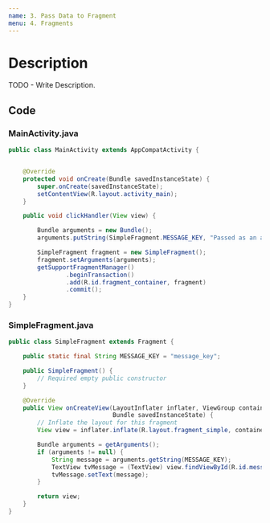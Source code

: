 ```yaml
---
name: 3. Pass Data to Fragment
menu: 4. Fragments
---
```


# Description

TODO - Write Description.

## Code

### MainActivity.java

```java
public class MainActivity extends AppCompatActivity {


    @Override
    protected void onCreate(Bundle savedInstanceState) {
        super.onCreate(savedInstanceState);
        setContentView(R.layout.activity_main);
    }

    public void clickHandler(View view) {

        Bundle arguments = new Bundle();
        arguments.putString(SimpleFragment.MESSAGE_KEY, "Passed as an argument");

        SimpleFragment fragment = new SimpleFragment();
        fragment.setArguments(arguments);
        getSupportFragmentManager()
                .beginTransaction()
                .add(R.id.fragment_container, fragment)
                .commit();
    }
}
```

### SimpleFragment.java

```java
public class SimpleFragment extends Fragment {

    public static final String MESSAGE_KEY = "message_key";

    public SimpleFragment() {
        // Required empty public constructor
    }

    @Override
    public View onCreateView(LayoutInflater inflater, ViewGroup container,
                             Bundle savedInstanceState) {
        // Inflate the layout for this fragment
        View view = inflater.inflate(R.layout.fragment_simple, container, false);

        Bundle arguments = getArguments();
        if (arguments != null) {
            String message = arguments.getString(MESSAGE_KEY);
            TextView tvMessage = (TextView) view.findViewById(R.id.message);
            tvMessage.setText(message);
        }

        return view;
    }
}
```
